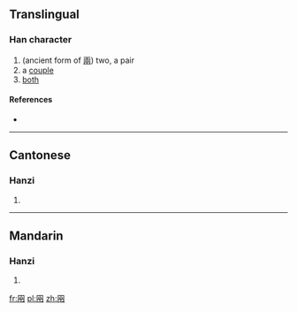 ==Translingual==

===Han character===
{{Han char|rn=11|rad=入|as=05|sn=7|four=|canj=月中人人 (BLOO)}}

# (ancient form of [[兩]]) two, a pair
# a [[couple]]
# [[both]]

====References====
* {{Han ref|kx=0126.100|hdz=10100.080|uh=34B3|ud=13491}}

----

==Cantonese==

===Hanzi===
{{yue-hanzi|jyut=|y=leung5}}

# {{defn|Cantonese|sort=入05}}

----

==Mandarin==

===Hanzi===
{{cmn-hanzi|pin=[[liǎng]] ([[liang3]])|wg=liang<sup>3</sup>}}

# {{defn|Mandarin|sort=入05}}

[[fr:㒳]]
[[pl:㒳]]
[[zh:㒳]]